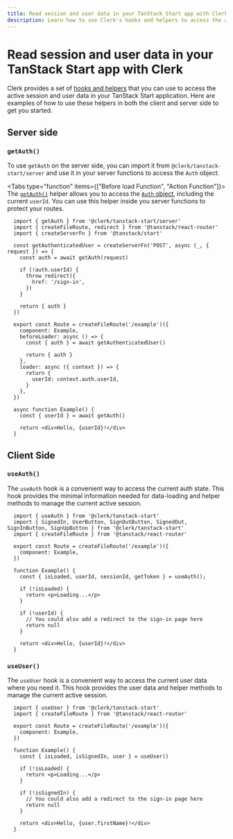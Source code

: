```yaml
---
title: Read session and user data in your TanStack Start app with Clerk
description: Learn how to use Clerk's hooks and helpers to access the active session and user data in your TanStack Start application.
---
```


# Read session and user data in your TanStack Start app with Clerk

Clerk provides a set of [hooks and helpers](/docs/references/nextjs/overview#client-side-helpers) that you can use to access the active session and user data in your TanStack Start application. Here are examples of how to use these helpers in both the client and server side to get you started.

## Server side

### `getAuth()`

To use `getAuth` on the server side, you can import it from `@clerk/tanstack-start/server` and use it in your server functions to access the `Auth` object.

<Tabs type="function" items={["Before load Function", "Action Function"]}>
  <Tab>
    The [`getAuth()`][get-auth] helper allows you to access the [`Auth` object](/docs/references/nextjs/auth-object), including the current `userId`. You can use this helper inside you server functions to protect your routes.

```tsx {{ prettier: false, filename: 'routes/example.tsx' }}
  import { getAuth } from '@clerk/tanstack-start/server'
  import { createFileRoute, redirect } from '@tanstack/react-router'
  import { createServerFn } from '@tanstack/start'

  const getAuthenticatedUser = createServerFn('POST', async (_, { request }) => {
    const auth = await getAuth(request)

    if (!auth.userId) {
      throw redirect({
        href: '/sign-in',
      })
    }

    return { auth }
  })

  export const Route = createFileRoute('/example')({
    component: Example,
    beforeLoader: async () => {
      const { auth } = await getAuthenticatedUser()

      return { auth }
    },
    loader: async ({ context }) => {
      return {
        userId: context.auth.userId,
      }
    },
  })

  async function Example() {
    const { userId } = await getAuth()

    return <div>Hello, {userId}!</div>
  }
```
  </Tab>
</Tabs>

## Client Side

### `useAuth()`

The `useAuth` hook is a convenient way to access the current auth state. This hook provides the minimal information needed for data-loading and helper methods to manage the current active session.

```tsx {{ prettier: false, filename: 'routes/example.tsx' }}
  import { useAuth } from '@clerk/tanstack-start'
  import { SignedIn, UserButton, SignOutButton, SignedOut, SignInButton, SignUpButton } from '@clerk/tanstack-start'
  import { createFileRoute } from '@tanstack/react-router'

  export const Route = createFileRoute('/example')({
    component: Example,
  })

  function Example() {
    const { isLoaded, userId, sessionId, getToken } = useAuth();

    if (!isLoaded) {
      return <p>Loading...</p>
    }

    if (!userId) {
      // You could also add a redirect to the sign-in page here
      return null
    }

    return <div>Hello, {userId}!</div>
  }
```

### `useUser()`

The `useUser` hook is a convenient way to access the current user data where you need it. This hook provides the user data and helper methods to manage the current active session.

```tsx {{ prettier: false, filename: 'routes/example.tsx' }}
  import { useUser } from '@clerk/tanstack-start'
  import { createFileRoute } from '@tanstack/react-router'

  export const Route = createFileRoute('/example')({
    component: Example,
  })

  function Example() {
    const { isLoaded, isSignedIn, user } = useUser()

    if (!isLoaded) {
      return <p>Loading...</p>
    }

    if (!isSignedIn) {
      // You could also add a redirect to the sign-in page here
      return null
    }

    return <div>Hello, {user.firstName}!</div>
  }
```

[get-auth]: /docs/references/nextjs/get-auth
